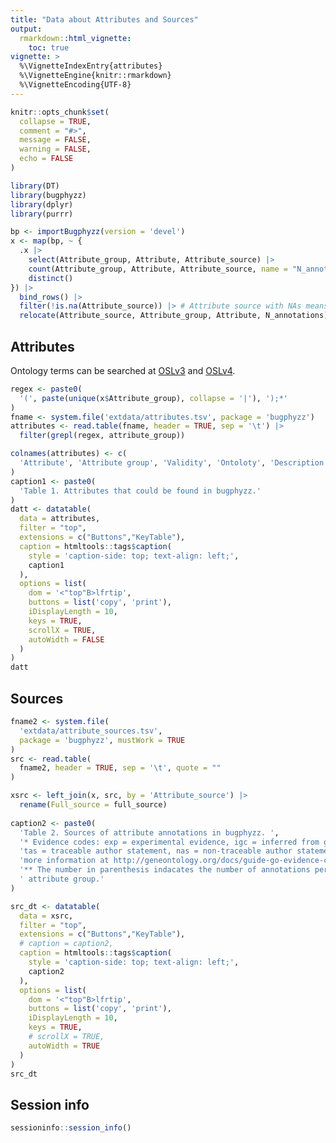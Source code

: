 ```yaml
---
title: "Data about Attributes and Sources"
output: 
  rmarkdown::html_vignette:
    toc: true
vignette: >
  %\VignetteIndexEntry{attributes}
  %\VignetteEngine{knitr::rmarkdown}
  %\VignetteEncoding{UTF-8}
---
```


```r
knitr::opts_chunk$set(
  collapse = TRUE,
  comment = "#>", 
  message = FALSE,
  warning = FALSE,
  echo = FALSE
)
```

```r
library(DT)
library(bugphyzz)
library(dplyr)
library(purrr)
```

```r
bp <- importBugphyzz(version = 'devel')
x <- map(bp, ~ {
  .x |> 
    select(Attribute_group, Attribute, Attribute_source) |> 
    count(Attribute_group, Attribute, Attribute_source, name = "N_annotations") |> 
    distinct()
}) |> 
  bind_rows() |> 
  filter(!is.na(Attribute_source)) |> # Attribute source with NAs means it was obtained through ASR or TAX
  relocate(Attribute_source, Attribute_group, Attribute, N_annotations)
```

## Attributes

Ontology terms can be searched at [OSLv3](https://www.ebi.ac.uk/ols/index) and
[OSLv4](https://www.ebi.ac.uk/ols4).

```r
regex <- paste0(
  '(', paste(unique(x$Attribute_group), collapse = '|'), ');*'
)
fname <- system.file('extdata/attributes.tsv', package = 'bugphyzz')
attributes <- read.table(fname, header = TRUE, sep = '\t') |> 
  filter(grepl(regex, attribute_group))

colnames(attributes) <- c(
  'Attribute', 'Attribute group', 'Validity', 'Ontoloty', 'Description'
)
caption1 <- paste0(
  'Table 1. Attributes that could be found in bugphyzz.'
)
datt <- datatable(
  data = attributes, 
  filter = "top",
  extensions = c("Buttons","KeyTable"), 
  caption = htmltools::tags$caption(
    style = 'caption-side: top; text-align: left;',
    caption1
  ),
  options = list(
    dom = '<"top"B>lfrtip',
    buttons = list('copy', 'print'),
    iDisplayLength = 10,
    keys = TRUE,
    scrollX = TRUE,
    autoWidth = FALSE 
  )
)
datt
```

## Sources

```r
fname2 <- system.file(
  'extdata/attribute_sources.tsv', 
  package = 'bugphyzz', mustWork = TRUE
)
src <- read.table(
  fname2, header = TRUE, sep = '\t', quote = ""
)

xsrc <- left_join(x, src, by = 'Attribute_source') |> 
  rename(Full_source = full_source)
  
caption2 <- paste0(
  'Table 2. Sources of attribute annotations in bugphyzz. ',
  '* Evidence codes: exp = experimental evidence, igc = inferred from genomic context, ',
  'tas = traceable author statement, nas = non-traceable author statement; ',
  'more information at http://geneontology.org/docs/guide-go-evidence-codes/. ',
  '** The number in parenthesis indacates the number of annotations per',
  ' attribute group.'
)

src_dt <- datatable(
  data = xsrc, 
  filter = "top",
  extensions = c("Buttons","KeyTable"), 
  # caption = caption2,
  caption = htmltools::tags$caption(
    style = 'caption-side: top; text-align: left;',
    caption2
  ),
  options = list(
    dom = '<"top"B>lfrtip',
    buttons = list('copy', 'print'),
    iDisplayLength = 10,
    keys = TRUE,
    # scrollX = TRUE,
    autoWidth = TRUE
  )
)
src_dt
```

## Session info

```r
sessioninfo::session_info()
```


